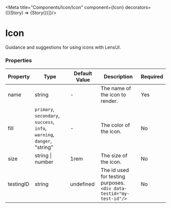 
<Meta title="Components/Icon/Icon" component={Icon}  decorators={[(Story) => <ApplicationProvider>{Story()}</ApplicationProvider>]}/>

# Icon

Guidance and suggestions for using icons with LensUI.

<Canvas>
    <Icon name="BsAlarm" />
</Canvas>

### Properties

|Property|Type|Default Value|Description|Required|
|---|---|---|---|---|
|name|string|-|The name of the icon to render.|Yes|
|fill|`primary`, `secondary`, `success`, <br/>`info`, `warning`, `danger`, "string"|-|The color of the icon.|No|
|size|string \| number | 1rem |The size of the icon.|No|
|testingID| string | undefined | The id used for testing purposes.<br/>`<div data-testid="my-test-id"/>` |No|

